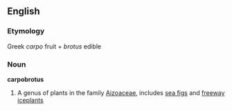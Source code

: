 ==English==

===Etymology===
Greek ''carpo'' fruit + ''brotus'' edible

===Noun===
'''carpobrotus'''

# A genus of plants in the family [[Aizoaceae]], includes [[sea figs]] and [[freeway iceplants]]